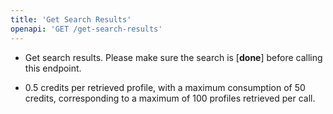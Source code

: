 ```yaml
---
title: 'Get Search Results'
openapi: 'GET /get-search-results'
---
```


- Get search results. Please make sure the search is [**done**] before calling this endpoint.

- 0.5 credits per retrieved profile, with a maximum consumption of 50 credits, corresponding to a maximum of 100 profiles retrieved per call.